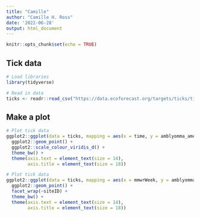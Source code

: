```yaml
---
title: "Camille"
author: "Camille H. Ross"
date: '2022-06-28'
output: html_document
---
```


```r
knitr::opts_chunk$set(echo = TRUE)
```

## Tick data

```r
# Load libraries
library(tidyverse)

# Read in data
ticks <- readr::read_csv("https://data.ecoforecast.org/targets/ticks/ticks-targets.csv.gz", guess_max = 1e6)
```

## Make a plot

```r
# Plot tick data
ggplot2::ggplot(data = ticks, mapping = aes(x = time, y = amblyomma_americanum, color = siteID)) +
  ggplot2::geom_point() +
  ggplot2::scale_colour_viridis_d() +
  theme_bw() +
  theme(axis.text = element_text(size = 14),
        axis.title = element_text(size = 18))

```

```r
# Plot tick data
ggplot2::ggplot(data = ticks, mapping = aes(x = mmwrWeek, y = amblyomma_americanum)) +
  ggplot2::geom_point() +
  facet_wrap(~siteID) +
  theme_bw() +
  theme(axis.text = element_text(size = 14),
        axis.title = element_text(size = 18))
```

